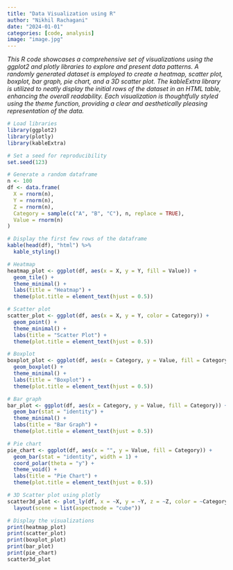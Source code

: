 ```yaml
---
title: "Data Visualization using R"
author: "Nikhil Rachagani"
date: "2024-01-01"
categories: [code, analysis]
image: "image.jpg"
---
```


*This R code showcases a comprehensive set of visualizations using the ggplot2 and plotly libraries to explore and present data patterns. A randomly generated dataset is employed to create a heatmap, scatter plot, boxplot, bar graph, pie chart, and a 3D scatter plot. The kableExtra library is utilized to neatly display the initial rows of the dataset in an HTML table, enhancing the overall readability. Each visualization is thoughtfully styled using the theme function, providing a clear and aesthetically pleasing representation of the data.*

```r
# Load libraries
library(ggplot2)
library(plotly)
library(kableExtra)

# Set a seed for reproducibility
set.seed(123)

# Generate a random dataframe
n <- 100
df <- data.frame(
  X = rnorm(n),
  Y = rnorm(n),
  Z = rnorm(n),
  Category = sample(c("A", "B", "C"), n, replace = TRUE),
  Value = rnorm(n)
)

# Display the first few rows of the dataframe
kable(head(df), "html") %>%
  kable_styling()

# Heatmap
heatmap_plot <- ggplot(df, aes(x = X, y = Y, fill = Value)) +
  geom_tile() +
  theme_minimal() +
  labs(title = "Heatmap") +
  theme(plot.title = element_text(hjust = 0.5))

# Scatter plot
scatter_plot <- ggplot(df, aes(x = X, y = Y, color = Category)) +
  geom_point() +
  theme_minimal() +
  labs(title = "Scatter Plot") +
  theme(plot.title = element_text(hjust = 0.5))

# Boxplot
boxplot_plot <- ggplot(df, aes(x = Category, y = Value, fill = Category)) +
  geom_boxplot() +
  theme_minimal() +
  labs(title = "Boxplot") +
  theme(plot.title = element_text(hjust = 0.5))

# Bar graph
bar_plot <- ggplot(df, aes(x = Category, y = Value, fill = Category)) +
  geom_bar(stat = "identity") +
  theme_minimal() +
  labs(title = "Bar Graph") +
  theme(plot.title = element_text(hjust = 0.5))

# Pie chart
pie_chart <- ggplot(df, aes(x = "", y = Value, fill = Category)) +
  geom_bar(stat = "identity", width = 1) +
  coord_polar(theta = "y") +
  theme_void() +
  labs(title = "Pie Chart") +
  theme(plot.title = element_text(hjust = 0.5))

# 3D Scatter plot using plotly
scatter3d_plot <- plot_ly(df, x = ~X, y = ~Y, z = ~Z, color = ~Category, type = "scatter3d", mode = "markers") %>%
  layout(scene = list(aspectmode = "cube"))

# Display the visualizations
print(heatmap_plot)
print(scatter_plot)
print(boxplot_plot)
print(bar_plot)
print(pie_chart)
scatter3d_plot
```
